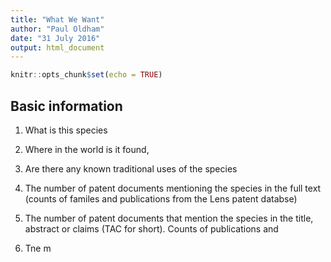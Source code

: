 ```yaml
---
title: "What We Want"
author: "Paul Oldham"
date: "31 July 2016"
output: html_document
---
```


```r
knitr::opts_chunk$set(echo = TRUE)
```

## Basic information

1. What is this species

2. Where in the world is it found, 

3. Are there any known traditional uses of the species

4. The number of patent documents mentioning the species in the full text (counts of familes and publications from the Lens patent databse)

5. The number of patent documents that mention the species in the title, abstract or claims (TAC for short). Counts of publications and 

6. Tne m
